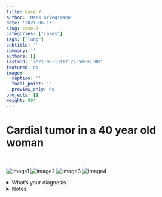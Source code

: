 ```yaml
---
title: Case 7
author: 'Mark Kriegsmann'
date: '2021-06-13'
slug: case-7
categories: ["cases"]
tags: ["lung"]
subtitle: ''
summary: ''
authors: []
lastmod: '2021-06-13T17:22:50+02:00'
featured: no
image:
  caption: ''
  focal_point: ''
  preview_only: no
projects: []
weight: 994
---
```



# Cardial tumor in a 40 year old woman
<br>


![image1](/case7/he_0.5.png)
![image2](/case7/he_10_1.png)
![image3](/case7/he_10_2.png)
![image4](/case7/he_10_3.png)

<details close>

<summary>What's your diagnosis</summary>
<br>
Cardiac myxoma

</details>
<details close>

<summary>Notes</summary>
<br>


**Definion:** Cardiac myxoma is a benign neoplasm consisting of stellate, ovoid, or plump spindle cells within a vascular myxoid matrix. <br>
<br>
**Epidemiology and Localization:** <br> Left atrium in 80-90% <br> Non-left atrial and multifocal Myxomas should raise suspicion for Carney Complex (10%; LAMB syndrome (lentigines, atrial myxoma, mucocutaneous myxoma, blue naevus); NAME syndrome (naevi, atrial myxoma, skin myxoma, ephelides)).<br> May present with paraneoplastic syndromes. <br> F:M = 2:1 <br> All ages affected, most common 40-70.  
<br><br>
**Microscopy:** <br> Characterized by so called myxoma cell (or lepidic cell), which is frequenly located around vessels.<br>Intratumoural elastic fibres (Gamna–Gandy bodies). <br> Hemorrhage is common. <br> Extramedullary haematopoiesis in 7%.<br> If calcifications extensive also called lithomyxoma. 
<br><br>
**Therapy and Prognosis:** <br> Recurrence in <5% non-Carney Complex and 10-20% in Carney Complex <br>  
**References:** <br>https://www.pathologyoutlines.com/topic/hearttumormyxoma.html <br> WHO Classification 2021.


</details>

